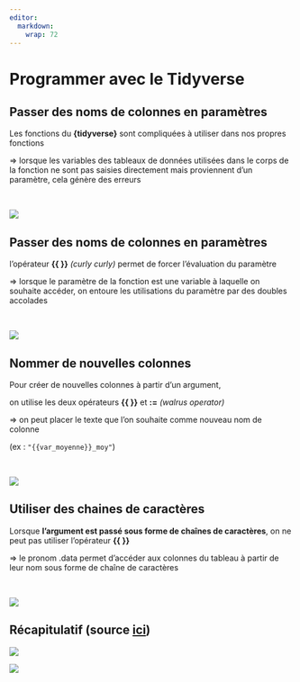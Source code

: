 ```yaml
---
editor: 
  markdown: 
    wrap: 72
---
```


# Programmer avec le Tidyverse {.backgroundTitre .unnumbered}

## Passer des noms de colonnes en paramètres {.unnumbered}

Les fonctions du **{tidyverse}** sont compliquées à utiliser dans nos
propres fonctions

⇒ lorsque les variables des tableaux de données utilisées dans le corps
de la fonction ne sont pas saisies directement mais proviennent d’un
paramètre, cela génère des erreurs

<br>

![](img/clipboard-programmer1.png){fig-align="center"}

## Passer des noms de colonnes en paramètres {.unnumbered}

l’opérateur **{{ }}** *(curly curly)* permet de forcer l’évaluation du
paramètre

⇒ lorsque le paramètre de la fonction est une variable à laquelle on
souhaite accéder, on entoure les utilisations du paramètre par des
doubles accolades

<br>

![](img/clipboard-programmer2.png)

## Nommer de nouvelles colonnes {.unnumbered}

Pour créer de nouvelles colonnes à partir d’un argument,

[on utilise les deux opérateurs **{{ }}** et **:=** *(walrus operator)*]{.red}

⇒ on peut placer le texte que l’on souhaite comme nouveau nom de colonne

(ex : `"{{var_moyenne}}_moy"`)

<br>

![](img/clipboard-programmer3.png)

## Utiliser des chaines de caractères {.unnumbered}

Lorsque **l’argument est passé sous forme de chaînes de caractères**, on ne
peut pas utiliser l’opérateur **{{ }}**

⇒ le pronom [.data]{.red} permet d’accéder aux colonnes du tableau à
partir de leur nom sous forme de chaîne de caractères

<br>

![](img/clipboard-programmer4.png)

## Récapitulatif (source [ici](https://juba.github.io/tidyverse/19-programmer-tidyverse.html)) {.unnumbered}

![](img/clipboard-programmer5.png){fig-align="center"}


![](img/clipboard-programmer6.png){fig-align="center"}
